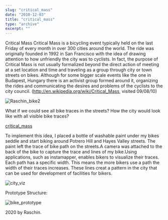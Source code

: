 ```yaml
---
slug: "critical_mass"
date: "2010-12-03"
title: "critical_mass"
type: "archive"
excerpt: ""
---
```


Critical Mass
Critical Mass is a bicycling event typically held on the last Friday of every month in over 300 cities around the world. The ride was originally founded in 1992 in San Francisco with the idea of drawing attention to how unfriendly the city was to cyclists. In fact, the purpose of Critical Mass is not usually formalized beyond the direct action of meeting at a set location and time and traveling as a group through city or town streets on bikes. Although for some bigger scale events like the one in Budapest, Hungary there is an activist group formed around it, organizing the rides and communicating the desires and problems of the cyclists to the city council. (http://en.wikipedia.org/wiki/Critical_Mass, visited 09/08/10)

![Raschin_bike2](http://raschin.com/blog/wp-content/uploads/2010/12/RaschinonBike2.jpg)

What if we could see all bike traces in the streets?
How the city would look like with all visible bike traces?

[critical_mass](https://www.youtube.com/watch?v=p3kqt4EyEmM&feature=emb_logo)

To implement this idea, I placed a bottle of washable paint under my bikes seddle and start biking around Potrero Hill and Hayes Valley streets. The paint left the trace of bike path on the streets.A camera was attached to the back of the bike to capture the trace and lines of my bike.Using applications, such as instamapper, enables bikers to visualize their traces. Each path has a specific width. This means the more bikers use a path the width of their traces increases. These lines creat a pattern in the city that can be used for development of facilities for bikers.

![city_viz](http://raschin.com/blog/wp-content/uploads/2010/12/toblog2.jpg)

 

Prototype Structure:

![bike_prototype](http://raschin.com/blog/wp-content/uploads/2010/12/bikewide2.jpg)






2020 by Raschin.